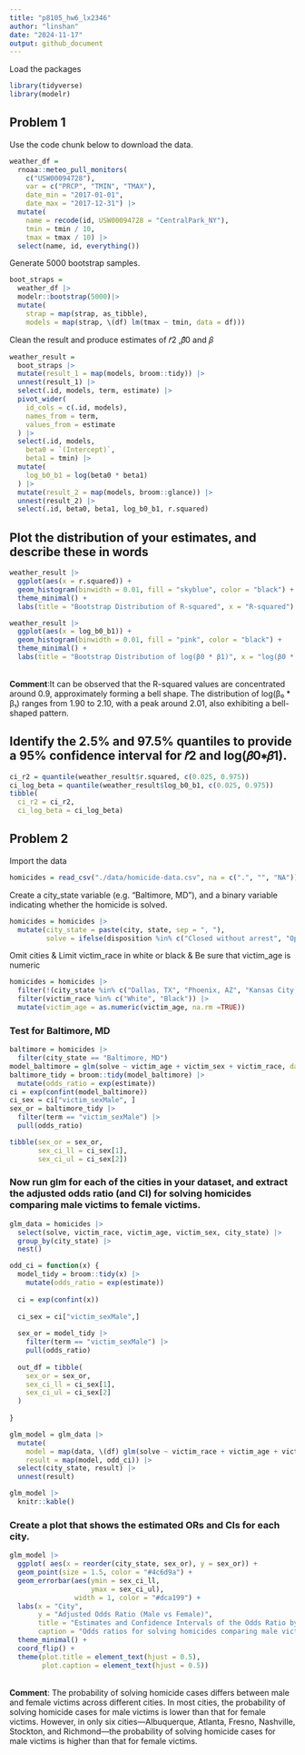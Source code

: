 ```yaml
---
title: "p8105_hw6_lx2346"
author: "linshan"
date: "2024-11-17"
output: github_document
---
```

Load the packages
```r
library(tidyverse)
library(modelr)
```


## Problem 1
Use the code chunk below to download the data.
```r
weather_df = 
  rnoaa::meteo_pull_monitors(
    c("USW00094728"),
    var = c("PRCP", "TMIN", "TMAX"), 
    date_min = "2017-01-01",
    date_max = "2017-12-31") |>
  mutate(
    name = recode(id, USW00094728 = "CentralPark_NY"),
    tmin = tmin / 10,
    tmax = tmax / 10) |>
  select(name, id, everything())
``` 

Generate 5000 bootstrap samples.
```r
boot_straps = 
  weather_df |>
  modelr::bootstrap(5000)|>
  mutate(
    strap = map(strap, as_tibble),
    models = map(strap, \(df) lm(tmax ~ tmin, data = df))) 
```

Clean the result and produce estimates of 𝑟̂2 ,𝛽̂0 and 𝛽
```r
weather_result = 
  boot_straps |>
  mutate(result_1 = map(models, broom::tidy)) |>
  unnest(result_1) |>
  select(.id, models, term, estimate) |>
  pivot_wider(
    id_cols = c(.id, models),
    names_from = term,
    values_from = estimate
  ) |>
  select(.id, models,
    beta0 = `(Intercept)`,
    beta1 = tmin) |>
  mutate(
    log_b0_b1 = log(beta0 * beta1)
  ) |>
  mutate(result_2 = map(models, broom::glance)) |>
  unnest(result_2) |>
  select(.id, beta0, beta1, log_b0_b1, r.squared)
```
## Plot the distribution of your estimates, and describe these in words
```r
weather_result |>
  ggplot(aes(x = r.squared)) + 
  geom_histogram(binwidth = 0.01, fill = "skyblue", color = "black") +
  theme_minimal() +
  labs(title = "Bootstrap Distribution of R-squared", x = "R-squared")

weather_result |>
  ggplot(aes(x = log_b0_b1)) + 
  geom_histogram(binwidth = 0.01, fill = "pink", color = "black") +
  theme_minimal() +
  labs(title = "Bootstrap Distribution of log(β0 * β1)", x = "log(β0 * β1)")
```
\
**Comment**:It can be observed that the R-squared values are concentrated around 0.9, approximately forming a bell shape. The distribution of log(β₀ * β₁) ranges from 1.90 to 2.10, with a peak around 2.01, also exhibiting a bell-shaped pattern.

## Identify the 2.5% and 97.5% quantiles to provide a 95% confidence interval for 𝑟̂2 and log(𝛽̂0∗𝛽̂1).
```r
ci_r2 = quantile(weather_result$r.squared, c(0.025, 0.975))
ci_log_beta = quantile(weather_result$log_b0_b1, c(0.025, 0.975))
tibble(
  ci_r2 = ci_r2,
  ci_log_beta = ci_log_beta)
```

## Problem 2
Import the data
```r
homicides = read_csv("./data/homicide-data.csv", na = c(".", "", "NA"))
```
Create a city_state variable (e.g. “Baltimore, MD”), and a binary variable indicating whether the homicide is solved.
```r
homicides = homicides |>
  mutate(city_state = paste(city, state, sep = ", "),
         solve = ifelse(disposition %in% c("Closed without arrest", "Open/No arrest"), 0, 1))
```
Omit cities & Limit victim_race in white or black & Be sure that victim_age is numeric
```r
homicides = homicides |>
  filter(!(city_state %in% c("Dallas, TX", "Phoenix, AZ", "Kansas City, MO", "Tulsa, AL"))) |>
  filter(victim_race %in% c("White", "Black")) |>
  mutate(victim_age = as.numeric(victim_age, na.rm =TRUE))
```
### Test for Baltimore, MD
```r
baltimore = homicides |>
  filter(city_state == "Baltimore, MD")
model_baltimore = glm(solve ~ victim_age + victim_sex + victim_race, data = baltimore, family = binomial)
baltimore_tidy = broom::tidy(model_baltimore) |>
  mutate(odds_ratio = exp(estimate))
ci = exp(confint(model_baltimore))
ci_sex = ci["victim_sexMale", ]
sex_or = baltimore_tidy |>
  filter(term == "victim_sexMale") |>
  pull(odds_ratio) 

tibble(sex_or = sex_or,
       sex_ci_ll = ci_sex[1],
       sex_ci_ul = ci_sex[2])

```
### Now run glm for each of the cities in your dataset, and extract the adjusted odds ratio (and CI) for solving homicides comparing male victims to female victims. 
```r
glm_data = homicides |>
  select(solve, victim_race, victim_age, victim_sex, city_state) |>
  group_by(city_state) |>
  nest()
```

```r
odd_ci = function(x) {
  model_tidy = broom::tidy(x) |>
    mutate(odds_ratio = exp(estimate))
  
  ci = exp(confint(x))
  
  ci_sex = ci["victim_sexMale",]
  
  sex_or = model_tidy |>
    filter(term == "victim_sexMale") |>
    pull(odds_ratio)
  
  out_df = tibble(
    sex_or = sex_or,
    sex_ci_ll = ci_sex[1],
    sex_ci_ul = ci_sex[2]
  )
  
}
```



```r
glm_model = glm_data |>
  mutate(
    model = map(data, \(df) glm(solve ~ victim_race + victim_age + victim_sex, data = df, family = binomial)),
    result = map(model, odd_ci)) |>
  select(city_state, result) |>
  unnest(result)

glm_model |>
  knitr::kable()
```

### Create a plot that shows the estimated ORs and CIs for each city. 
```r
glm_model |>
  ggplot( aes(x = reorder(city_state, sex_or), y = sex_or)) +
  geom_point(size = 1.5, color = "#4c6d9a") + 
  geom_errorbar(aes(ymin = sex_ci_ll, 
                    ymax = sex_ci_ul), 
                width = 1, color = "#dca199") + 
  labs(x = "City", 
       y = "Adjusted Odds Ratio (Male vs Female)",
       title = "Estimates and Confidence Intervals of the Odds Ratio by City",
       caption = "Odds ratios for solving homicides comparing male victims to female victims") +
  theme_minimal() +
  coord_flip() +
  theme(plot.title = element_text(hjust = 0.5),
        plot.caption = element_text(hjust = 0.5))
```
\
**Comment**: The probability of solving homicide cases differs between male and female victims across different cities. In most cities, the probability of solving homicide cases for male victims is lower than that for female victims. However, in only six cities—Albuquerque, Atlanta, Fresno, Nashville, Stockton, and Richmond—the probability of solving homicide cases for male victims is higher than that for female victims.


